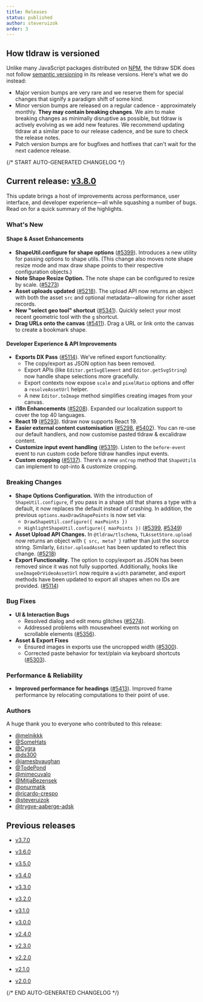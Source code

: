 ```yaml
---
title: Releases
status: published
author: steveruizok
order: 3
---
```


## How tldraw is versioned

Unlike many JavaScript packages distributed on [NPM](https://www.npmjs.com/), the tldraw SDK does not follow [semantic versioning](https://semver.org/) in its release versions. Here's what we do instead:

- Major version bumps are very rare and we reserve them for special changes that signify a paradigm shift of some kind.
- Minor version bumps are released on a regular cadence - approximately monthly. **They may contain breaking changes**. We aim to make breaking changes as minimally disruptive as possible, but tldraw is actively evolving as we add new features. We recommend updating tldraw at a similar pace to our release cadence, and be sure to check the release notes.
- Patch version bumps are for bugfixes and hotfixes that can't wait for the next cadence release.

{/* START AUTO-GENERATED CHANGELOG */}

## Current release: [v3.8.0](/releases/v3.8.0)

This update brings a host of improvements across performance, user interface, and developer experience—all while squashing a number of bugs. Read on for a quick summary of the highlights.

### What's New

#### Shape & Asset Enhancements

- **ShapeUtil.configure for shape options** ([#5399](https://github.com/tldraw/tldraw/pull/5399)). Introduces a new utility for passing options to shape utils. (This change also moves note shape resize mode and max draw shape points to their respective configuration objects.)
- **Note Shape Resize Option.** The note shape can be configured to resize by scale. ([#5273](https://github.com/tldraw/tldraw/pull/5273))
- **Asset uploads updated** ([#5218](https://github.com/tldraw/tldraw/pull/5218)). The upload API now returns an object with both the asset `src` and optional metadata—allowing for richer asset records.
- **New "select geo tool" shortcut** ([#5341](https://github.com/tldraw/tldraw/pull/5341)). Quickly select your most recent geometric tool with the `g` shortcut.
- **Drag URLs onto the canvas** ([#5411](https://github.com/tldraw/tldraw/pull/5411)). Drag a URL or link onto the canvas to create a bookmark shape.

#### Developer Experience & API Improvements

- **Exports DX Pass** ([#5114](https://github.com/tldraw/tldraw/pull/5114)). We’ve refined export functionality:
  - The copy/export as JSON option has been removed.
  - Export APIs (like `Editor.getSvgElement` and `Editor.getSvgString`) now handle shape selections more gracefully.
  - Export contexts now expose `scale` and `pixelRatio` options and offer a `resolveAssetUrl` helper.
  - A new `Editor.toImage` method simplifies creating images from your canvas.
- **i18n Enhancements** ([#5208](https://github.com/tldraw/tldraw/pull/5208)). Expanded our localization support to cover the top 40 languages.
- **React 19** ([#5293](https://github.com/tldraw/tldraw/pull/5293)). tldraw now supports React 19.
- **Easier external content customisation** ([#5298](https://github.com/tldraw/tldraw/pull/5298), [#5402](https://github.com/tldraw/tldraw/pull/5402)). You can re-use our default handlers, and now customise pasted tldraw & excalidraw content.
- **Customize input event handling** ([#5319](https://github.com/tldraw/tldraw/pull/5319)). Listen to the `before-event` event to run custom code before tldraw handles input events.
- **Custom cropping** ([#5137](https://github.com/tldraw/tldraw/pull/5137)). There’s a new `onCrop` method that `ShapeUtil`s can implement to opt-into & customize cropping.

### Breaking Changes

- **Shape Options Configuration.** With the introduction of `ShapeUtil.configure`, if you pass in a shape util that shares a type with a default, it now replaces the default instead of crashing. In addition, the previous `options.maxDrawShapePoints` is now set via:
  - `DrawShapeUtil.configure({ maxPoints })`
  - `HighlightShapeUtil.configure({ maxPoints })` ([#5399](https://github.com/tldraw/tldraw/pull/5399), [#5349](https://github.com/tldraw/tldraw/pull/5349))
- **Asset Upload API Changes.** In `@tldraw/tlschema`, `TLAssetStore.upload` now returns an object with `{ src, meta? }` rather than just the source string. Similarly, `Editor.uploadAsset` has been updated to reflect this change. ([#5218](https://github.com/tldraw/tldraw/pull/5218))
- **Export Functionality.** The option to copy/export as JSON has been removed since it was not fully supported. Additionally, hooks like `useImageOrVideoAssetUrl` now require a `width` parameter, and export methods have been updated to export all shapes when no IDs are provided. ([#5114](https://github.com/tldraw/tldraw/pull/5114))

### Bug Fixes

- **UI & Interaction Bugs**
  - Resolved dialog and edit menu glitches ([#5274](https://github.com/tldraw/tldraw/pull/5274)).
  - Addressed problems with mousewheel events not working on scrollable elements ([#5356](https://github.com/tldraw/tldraw/pull/5356)).
- **Asset & Export Fixes**
  - Ensured images in exports use the uncropped width ([#5300](https://github.com/tldraw/tldraw/pull/5300)).
  - Corrected paste behavior for text/plain via keyboard shortcuts ([#5303](https://github.com/tldraw/tldraw/pull/5303)).

### Performance & Reliability

- **Improved performance for headings** ([#5413](https://github.com/tldraw/tldraw/pull/5413)). Improved frame performance by relocating computations to their point of use.

### Authors

A huge thank you to everyone who contributed to this release:

- [@melnikkk](https://github.com/melnikkk)
- [@SomeHats](https://github.com/SomeHats)
- [@Cygra](https://github.com/Cygra)
- [@ds300](https://github.com/ds300)
- [@jamesbvaughan](https://github.com/jamesbvaughan)
- [@TodePond](https://github.com/TodePond)
- [@mimecuvalo](https://github.com/mimecuvalo)
- [@MitjaBezensek](https://github.com/MitjaBezensek)
- [@onurmatik](https://github.com/onurmatik)
- [@ricardo-crespo](https://github.com/ricardo-crespo)
- [@steveruizok](https://github.com/steveruizok)
- [@trygve-aaberge-adsk](https://github.com/trygve-aaberge-adsk)

## Previous releases

- [v3.7.0](/releases/v3.7.0)

- [v3.6.0](/releases/v3.6.0)

- [v3.5.0](/releases/v3.5.0)

- [v3.4.0](/releases/v3.4.0)

- [v3.3.0](/releases/v3.3.0)

- [v3.2.0](/releases/v3.2.0)

- [v3.1.0](/releases/v3.1.0)

- [v3.0.0](/releases/v3.0.0)

- [v2.4.0](/releases/v2.4.0)

- [v2.3.0](/releases/v2.3.0)

- [v2.2.0](/releases/v2.2.0)

- [v2.1.0](/releases/v2.1.0)

- [v2.0.0](/releases/v2.0.0)

{/* END AUTO-GENERATED CHANGELOG */}
